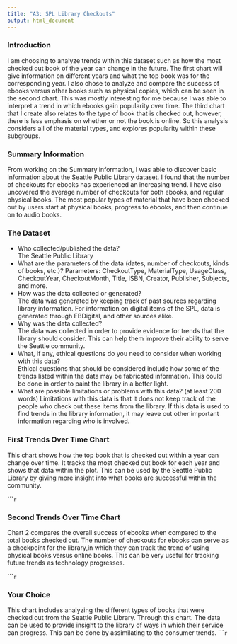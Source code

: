 ```yaml
---
title: "A3: SPL Library Checkouts"
output: html_document
---
```


### Introduction

I am choosing to analyze trends within this dataset such as how the most checked out book of the year can change in the future. The first chart will give information on different years and what the top book was for the corresponding year. I also chose to analyze and compare the success of ebooks versus other books such as physical copies, which can be seen in the second chart. This was mostly interesting for me because I was able to interpret a trend in which ebooks gain popularity over time. The third chart that I create also relates to the type of book that is checked out, however, there is less emphasis on whether or not the book is online. So this analysis considers all of the material types, and explores popularity within these subgroups.

### Summary Information

From working on the Summary information, I was able to discover basic information about the Seattle Public Library dataset. I found that the number of checkouts for ebooks has experienced an increasing trend. I have also uncovered the average number of checkouts for both ebooks, and regular physical books. The most popular types of material that have been checked out by users start at physical books, progress to ebooks, and then continue on to audio books.

### The Dataset

- Who collected/published the data?  
  The Seattle Public Library
- What are the parameters of the data (dates, number of checkouts, kinds of books, etc.)?
  Parameters: CheckoutType, MaterialType, UsageClass, CheckoutYear, CheckoutMonth, Title, ISBN, Creator, Publisher, Subjects, and more.
- How was the data collected or generated?  
  The data was generated by keeping track of past sources regarding library information. For information on digital items of the SPL, data is generated through FBDigital, and other sources alike.
- Why was the data collected?  
  The data was collected in order to provide evidence for trends that the library should consider. This can help them improve their ability to serve the Seattle community.
- What, if any, ethical questions do you need to consider when working with this data?  
  Ethical questions that should be considered include how some of the trends listed within the data may be fabricated information. This could be done in order to paint the library in a better light.
- What are possible limitations or problems with this data?   (at least 200 words)
  Limitations with this data is that it does not keep track of the people who check out these items from the library. If this data is used to find trends in the library information, it may leave out other important information regarding who is involved.


### First Trends Over Time Chart

This chart shows how the top book that is checked out within a year can change over time. It tracks the most checked out book for each year and shows that data within the plot. This can be used by the Seattle Public Library by giving more insight into what books are successful within the community.

``````r
```

### Second Trends Over Time Chart

Chart 2 compares the overall success of ebooks when compared to the total books checked out. The number of checkouts for ebooks can serve as a checkpoint for the library,in which they can track the trend of using physical books versus online books. This can be very useful for tracking future trends as technology progresses.

``````r
```

### Your Choice

This chart includes analyzing the different types of books that were checked out from the Seattle Public Library. Through this chart. The data can be used to provide insight to the library of ways in which their service can progress. This can be done by assimilating to the consumer trends.
``````r
```


